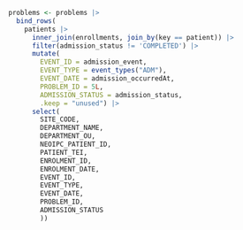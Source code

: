 ```r

problems <- problems |>
  bind_rows(
    patients |>
      inner_join(enrollments, join_by(key == patient)) |>
      filter(admission_status != 'COMPLETED') |>
      mutate(
        EVENT_ID = admission_event,
        EVENT_TYPE = event_types("ADM"),
        EVENT_DATE = admission_occurredAt,
        PROBLEM_ID = 5L,
        ADMISSION_STATUS = admission_status,
        .keep = "unused") |>
      select(
        SITE_CODE,
        DEPARTMENT_NAME,
        DEPARTMENT_OU,
        NEOIPC_PATIENT_ID,
        PATIENT_TEI,
        ENROLMENT_ID,
        ENROLMENT_DATE,
        EVENT_ID,
        EVENT_TYPE,
        EVENT_DATE,
        PROBLEM_ID,
        ADMISSION_STATUS
        ))

```
